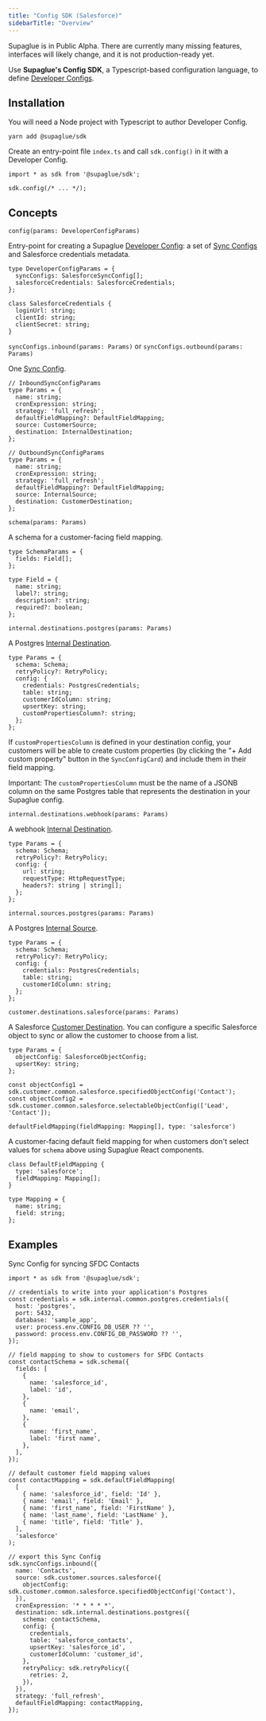 ```yaml
---
title: "Config SDK (Salesforce)"
sidebarTitle: "Overview"
---
```


<Warning>Supaglue is in Public Alpha. There are currently many missing features, interfaces will likely change, and it is not production-ready yet.</Warning>

Use **Supaglue's Config SDK**, a Typescript-based configuration language, to define [Developer Configs](/concepts).

## Installation

You will need a Node project with Typescript to author Developer Config.

```
yarn add @supaglue/sdk
```

Create an entry-point file `index.ts` and call `sdk.config()` in it with a Developer Config.

```
import * as sdk from '@supaglue/sdk';

sdk.config(/* ... */);
```

## Concepts

`config(params: DeveloperConfigParams)`

Entry-point for creating a Supaglue [Developer Config](/concepts): a set of [Sync Configs](/concepts) and Salesforce credentials metadata.

```
type DeveloperConfigParams = {
  syncConfigs: SalesforceSyncConfig[];
  salesforceCredentials: SalesforceCredentials;
};

class SalesforceCredentials {
  loginUrl: string;
  clientId: string;
  clientSecret: string;
}
```

`syncConfigs.inbound(params: Params)` or `syncConfigs.outbound(params: Params)`

One [Sync Config](/concepts).

```
// InboundSyncConfigParams
type Params = {
  name: string;
  cronExpression: string;
  strategy: 'full_refresh';
  defaultFieldMapping?: DefaultFieldMapping;
  source: CustomerSource;
  destination: InternalDestination;
};
```

```
// OutboundSyncConfigParams
type Params = {
  name: string;
  cronExpression: string;
  strategy: 'full_refresh';
  defaultFieldMapping?: DefaultFieldMapping;
  source: InternalSource;
  destination: CustomerDestination;
};
```

`schema(params: Params)`

A schema for a customer-facing field mapping.

```
type SchemaParams = {
  fields: Field[];
};

type Field = {
  name: string;
  label?: string;
  description?: string;
  required?: boolean;
};
```

`internal.destinations.postgres(params: Params)`

A Postgres [Internal Destination](/concepts).

```
type Params = {
  schema: Schema;
  retryPolicy?: RetryPolicy;
  config: {
    credentials: PostgresCredentials;
    table: string;
    customerIdColumn: string;
    upsertKey: string;
    customPropertiesColumn?: string;
  };
};
```

If `customPropertiesColumn` is defined in your destination config, your customers will be able to create custom properties (by clicking the "+ Add custom property" button in the `SyncConfigCard`) and include them in their field mapping.

Important: The `customPropertiesColumn` must be the name of a JSONB column on the same Postgres table that represents the destination in your Supaglue config.

`internal.destinations.webhook(params: Params)`

A webhook [Internal Destination](/concepts).

```
type Params = {
  schema: Schema;
  retryPolicy?: RetryPolicy;
  config: {
    url: string;
    requestType: HttpRequestType;
    headers?: string | string[];
  };
};
```

`internal.sources.postgres(params: Params)`

A Postgres [Internal Source](/concepts).

```
type Params = {
  schema: Schema;
  retryPolicy?: RetryPolicy;
  config: {
    credentials: PostgresCredentials;
    table: string;
    customerIdColumn: string;
  };
};
```

`customer.destinations.salesforce(params: Params)`

A Salesforce [Customer Destination](/concepts). You can configure a specific Salesforce object to sync or allow the customer to choose from a list.

```
type Params = {
  objectConfig: SalesforceObjectConfig;
  upsertKey: string;
};

const objectConfig1 = sdk.customer.common.salesforce.specifiedObjectConfig('Contact');
const objectConfig2 = sdk.customer.common.salesforce.selectableObjectConfig(['Lead', 'Contact']);
```

`defaultFieldMapping(fieldMapping: Mapping[], type: 'salesforce')`

A customer-facing default field mapping for when customers don't select values for `schema` above using Supaglue React components.

```
class DefaultFieldMapping {
  type: 'salesforce';
  fieldMapping: Mapping[];
}

type Mapping = {
  name: string;
  field: string;
};
```

## Examples

Sync Config for syncing SFDC Contacts

```
import * as sdk from '@supaglue/sdk';

// credentials to write into your application's Postgres
const credentials = sdk.internal.common.postgres.credentials({
  host: 'postgres',
  port: 5432,
  database: 'sample_app',
  user: process.env.CONFIG_DB_USER ?? '',
  password: process.env.CONFIG_DB_PASSWORD ?? '',
});

// field mapping to show to customers for SFDC Contacts
const contactSchema = sdk.schema({
  fields: [
    {
      name: 'salesforce_id',
      label: 'id',
    },
    {
      name: 'email',
    },
    {
      name: 'first_name',
      label: 'first name',
    },
  ],
});

// default customer field mapping values
const contactMapping = sdk.defaultFieldMapping(
  [
    { name: 'salesforce_id', field: 'Id' },
    { name: 'email', field: 'Email' },
    { name: 'first_name', field: 'FirstName' },
    { name: 'last_name', field: 'LastName' },
    { name: 'title', field: 'Title' },
  ],
  'salesforce'
);

// export this Sync Config
sdk.syncConfigs.inbound({
  name: 'Contacts',
  source: sdk.customer.sources.salesforce({
    objectConfig: sdk.customer.common.salesforce.specifiedObjectConfig('Contact'),
  }),
  cronExpression: '* * * * *',
  destination: sdk.internal.destinations.postgres({
    schema: contactSchema,
    config: {
      credentials,
      table: 'salesforce_contacts',
      upsertKey: 'salesforce_id',
      customerIdColumn: 'customer_id',
    },
    retryPolicy: sdk.retryPolicy({
      retries: 2,
    }),
  }),
  strategy: 'full_refresh',
  defaultFieldMapping: contactMapping,
});
```
















